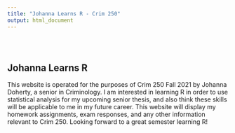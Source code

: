 ```yaml
---
title: "Johanna Learns R - Crim 250"
output: html_document
---
```


<style type="text/css">
.title {
  display: none;
}

#getting-started img {
  margin-right: 10px;
}

</style>

<div class="row" style="padding-top: 30px;">
<div class="col-sm-6">

# **Johanna Learns R**

This website is operated for the purposes of Crim 250 Fall 2021 by Johanna Doherty, a senior in Criminology. I am interested in learning R in order to use statistical analysis for my upcoming senior thesis, and also think these skills will be applicable to me in my future career. This website will display my homework assignments, exam responses, and any other information relevant to Crim 250. Looking forward to a great semester learning R!


</a>
</div>
